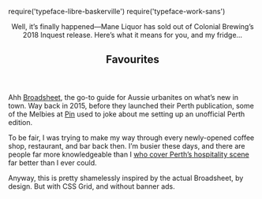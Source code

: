require('typeface-libre-baskerville')
require('typeface-work-sans')

<Metatags
  title="Brettsheet | May 6 | CSS Grid a day"
  description="An example of using CSS grid every day, from May 1–31st, 2019."
  thumbnail="/opengraph/may-6.png"
  url="https://cssgrid31.brett.cool"
  pathname="/may-6"
/>

<div className={LayoutStyles.container}>
  <Header/>

  <section className={LayoutStyles.section}>
    <Stories>
      <Story
        title="Mane Liquor finally runs out of Colonial Inquest 2018"
        category="Drinks"
        img={HeroImg}>
        Well, it’s finally happened—Mane Liquor has sold out of Colonial Brewing’s 2018 Inquest release. Here’s what it means for you, and my fridge...
      </Story>
      <Story
        title="Honey or Natural processing?"
        category="Coffee"
        img={CoffeeImg}/>
      <Story
        title="All the places you should visit in Japan. You don’t even have to ask—I’ll be sure to tell you."
        category="Travel"
        img={JapanImg}/>
      <Story
        title="My favourite times at DTC, that I can remember."
        category="Drinks"
        img={DTCImg}/>
      <Story
        title="An ode to Savoy"
        category="Food &amp; Drink"
        img={SavoyImg}/>
    </Stories>
  </section>
  <section className={LayoutStyles.section}>
    <Main>
      <h2 className={LayoutStyles.altHeading}>Favourites</h2>
      <Places>
        <Place img={DTCImg} title="Dutch Trading Co" category="Bar"/>
        <Place img={AboutLifeImg} title="About Life Coffee Brewers" category="Coffee"/>
        <Place img={BlastaImg} title="Blasta Brewing Co" category="Bar"/>
        <Place img={IppudoImg} title="Ippudo" category="Restaurant"/>
        <Place img={LaikaImg} title="Laika" category="Coffee"/>
        <Place img={OnibusImg} title="Onibus" category="Coffee"/>
      </Places>
    </Main>
  </section>
</div>

<Footer date={6} prev={true}>

Ahh [Broadsheet][b], the go-to guide for Aussie urbanites on what’s new in town. Way back in 2015, before they launched their Perth publication, some of the Melbies at [Pin][pin] used to joke about me setting up an unofficial Perth edition.

To be fair, I was trying to make my way through every newly-opened coffee shop, restaurant, and bar back then. I’m busier these days, and there are people far more knowledgeable than I [who cover Perth’s hospitality scene][josh] far better than I ever could.

Anyway, this is pretty shamelessly inspired by the actual Broadsheet, by design. But with CSS Grid, and without banner ads.

[pin]: https://pinpayments.com "Pin Payments"
[b]: https://www.broadsheet.com.au/perth "Broadsheet"
[josh]: http://downby12th.com "Down by 12th Avenue, a project by Josh Wells"

</Footer>
